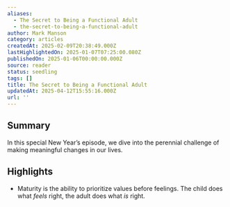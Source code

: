 ```yaml
---
aliases:
  - The Secret to Being a Functional Adult
  - the-secret-to-being-a-functional-adult
author: Mark Manson
category: articles
createdAt: 2025-02-09T20:38:49.000Z
lastHighlightedOn: 2025-01-07T07:25:00.080Z
publishedOn: 2025-01-06T00:00:00.000Z
source: reader
status: seedling
tags: []
title: The Secret to Being a Functional Adult
updatedAt: 2025-04-12T15:55:16.000Z
url: ''
---
```

## Summary

In this special New Year’s episode, we dive into the perennial challenge of making meaningful changes in our lives.

## Highlights

- Maturity is the ability to prioritize values before feelings.
  The child does what _feels_ right, the adult does what _is_ right.
